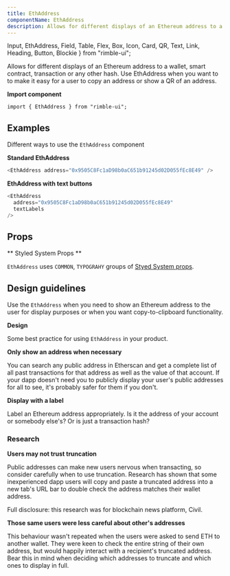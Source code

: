 ```yaml
---
title: EthAddress
componentName: EthAddress
description: Allows for different displays of an Ethereum address to a wallet, smart contract, transaction or any other hash. Use EthAddress when you want to to make it easy for a user to copy an address or show a QR of an address.
---
```


  Input,
  EthAddress,
  Field,
  Table,
  Flex,
  Box,
  Icon,
  Card,
  QR,
  Text,
  Link,
  Heading,
  Button,
  Blockie
} from "rimble-ui";

Allows for different displays of an Ethereum address to a wallet, smart contract, transaction or any other hash. Use EthAddress when you want to to make it easy for a user to copy an address or show a QR of an address.

**Import component**

```lang=jsx
import { EthAddress } from "rimble-ui";
```

## Examples

Different ways to use the `EthAddress` component

**Standard EthAddress**

```js is=react-live
<EthAddress address="0x9505C8Fc1aD98b0aC651b91245d02D055fEc8E49" />
```

**EthAddress with text buttons**

```js is=react-live
<EthAddress
  address="0x9505C8Fc1aD98b0aC651b91245d02D055fEc8E49"
  textLabels
/>
```


## Props

<PropsTable propMetaData={props.propMetaData} />

** Styled System Props **

`EthAddress` uses `COMMON`, `TYPOGRAHY` groups of [Styed System props](/components/rimble-ui/system-props).

## Design guidelines

Use the `EthAddress` when you need to show an Ethereum address to the user for display purposes or when you want copy-to-clipboard functionality.

**Design**

Some best practice for using `EthAddress` in your product.

**Only show an address when necessary**

You can search any public address in Etherscan and get a complete list of all past transactions for that address as well as the value of that account. If your dapp doesn't need you to publicly display your user's public addresses for all to see, it's probably safer for them if you don't.

**Display with a label**

Label an Ethereum address appropriately. Is it the address of your account or somebody else's? Or is just a transaction hash?

### Research

**Users may not trust truncation**

Public addresses can make new users nervous when transacting, so consider carefully when to use truncation. Research has shown that some inexperienced dapp users will copy and paste a truncated address into a new tab's URL bar to double check the address matches their wallet address.

Full disclosure: this research was for blockchain news platform, Civil.

**Those same users were less careful about other's addresses**

This behaviour wasn't repeated when the users were asked to send ETH to another wallet. They were keen to check the entire string of their own address, but would happily interact with a recipient's truncated address. Bear this in mind when deciding which addresses to truncate and which ones to display in full.
